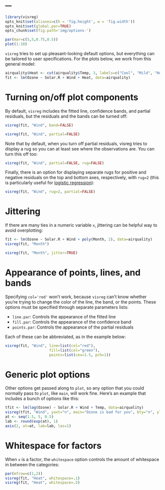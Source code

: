 ---
---

```r
library(visreg)
opts_knit$set(aliases=c(h = 'fig.height', w = 'fig.width'))
opts_knit$set(global.par=TRUE)
opts_chunk$set(fig.path='img/options-')
```
```r
par(mar=c(5,5,0.75,0.5))
plot(1:10)
```

`visreg` tries to set up pleasant-looking default options, but everything can be tailored to user specifications.  For the plots below, we work from this general model:

```r
airquality$Heat <- cut(airquality$Temp, 3, labels=c("Cool", "Mild", "Hot"))
fit <- lm(Ozone ~ Solar.R + Wind + Heat, data=airquality)
```

# Turning on/off plot components

By default, `visreg` includes the fitted line, confidence bands, and partial residuals, but the residuals and the bands can be turned off:

```r
visreg(fit, "Wind", band=FALSE)
```

```r
visreg(fit, "Wind", partial=FALSE)
```

Note that by default, when you turn off partial residuals, visreg tries to display a rug so you can at least see where the observations are.  You can turn this off too:

```r
visreg(fit, "Wind", partial=FALSE, rug=FALSE)
```

Finally, there is an option for displaying separate rugs for positive and negative residuals on the top and bottom axes, respectively, with `rug=2` (this is particularly useful for [logistic regression](glm.html)):

```r
visreg(fit, "Wind", rug=2, partial=FALSE)
```

# Jittering

If there are many ties in a numeric variable `x`, jittering can be helpful way to avoid overplotting:

```r
fit <- lm(Ozone ~ Solar.R + Wind + poly(Month, 2), data=airquality)
visreg(fit, "Month")
```

```r
visreg(fit, "Month", jitter=TRUE)
```

# Appearance of points, lines, and bands

Specifying `col='red'` won't work, because `visreg` can't know whether you're trying to change the color of the line, the band, or the points.  These options must be specified through separate parameters lists:

* `line.par`: Controls the appearance of the fitted line
* `fill.par`: Controls the appearance of the confidence band
* `points.par`: Controls the appearance of the partial residuals

Each of these can be abbreviated, as in the example below:

```r
visreg(fit, "Wind", line=list(col="red"),
                    fill=list(col="green"),
                    points=list(cex=1.5, pch=1))
```

# Generic plot options

Other options get passed along to `plot`, so any option that you could normally pass to `plot`, like `main`, will work fine.  Here's an example that includes a bunch of options like this:

```r
tfit <- lm(log(Ozone) ~ Solar.R + Wind + Temp, data=airquality)
visreg(tfit, "Wind", yaxt="n", main="Ozone is bad for you", bty="n", ylab="Ozone")
at <- seq(1.5, 5, 0.5)
lab <- round(exp(at), 1)
axis(2, at=at, lab=lab, las=1)
```

# Whitespace for factors

When `x` is a factor, the `whitespace` option controls the amount of whitespace in between the categories:

```r
par(mfrow=c(1,2))
visreg(fit, "Heat", whitespace=.1)
visreg(fit, "Heat", whitespace=.5)
```

